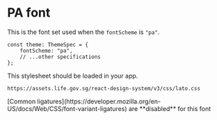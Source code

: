
<Meta title="Foundations/Font/PA" />

# PA font

This is the font set used when the `fontScheme` is `"pa"`.

```tsx
const theme: ThemeSpec = {
    fontScheme: "pa",
    // ...other specifications
};
```

This stylesheet should be loaded in your app.

```
https://assets.life.gov.sg/react-design-system/v3/css/lato.css
```

<DocInfo>
    [Common
    ligatures](https://developer.mozilla.org/en-US/docs/Web/CSS/font-variant-ligatures)
    are **disabled** for this font
</DocInfo>

<FontDisplay theme={PATheme} />
